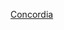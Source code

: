 {{Catnav|頁面分類|人物|校友|大學校友|康考迪亞大學校友}}
{{catmore|康考迪亞大學}}
{{Commonscat|Alumni of Concordia University}}
[[Category:加拿大大學校友|Concordia]]